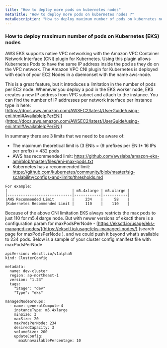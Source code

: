 ```yaml
---
title: "How to deploy more pods on kubernetes nodes"
metaTitle: "How to deploy more pods on kubernetes nodes ?"
metaDescription: "How to deploy maximum number of pods on kubernetes nodes ? How to deploy more pods on EKS nodes ?  How to deploy more pods on kubernetes nodes ?"
---
```


### How to deploy maximum number of pods on Kubernetes (EKS) nodes   

AWS EKS supports native VPC networking with the Amazon VPC Container Network Interface (CNI) plugin for Kubernetes. 
Using this plugin allows Kubernetes Pods to have the same IP address inside the pod as they do on the VPC network.
The Amazon VPC CNI plugin for Kubernetes is deployed with each of your EC2 Nodes in a daemonset with the name aws-node.   

This is a great feature, but it introduces a limitation in the number of pods per EC2 node. Whenever you deploy 
a pod in the EKS worker node, EKS creates a new IP address from VPC subnet and attach to the instance. You can find the 
number of IP addresses per network interface per instance type in here: 
[https://docs.aws.amazon.com/AWSEC2/latest/UserGuide/using-eni.html#AvailableIpPerENI](https://docs.aws.amazon.com/AWSEC2/latest/UserGuide/using-eni.html#AvailableIpPerENI)      
   
In summary there are 3 limits that we need to be aware of:   

- The maximum theoretical limit is (3 ENIs × (9 prefixes per ENI)* 16 IPs per prefix) = 432 pods   
- AWS has recommended limit: https://github.com/awslabs/amazon-eks-ami/blob/master/files/eni-max-pods.txt   
- Kubernetes has a recommended limit: https://github.com/kubernetes/community/blob/master/sig-scalability/configs-and-limits/thresholds.md   

```
For example:      
|                             | m5.4xlarge | m5.xlarge |
|-----------------------------|------------|-----------|
|AWS Recommended Limit        |     234    |     58    |
|Kubernetes Recommended Limit |     110    |    110    |
```

Because of the above CNI limitation EKS always restricts the max pods to just 110 for m5.4xlarge node. But with newer versions of eksctl there is a 
configuration param for maxPodsPerNode - [https://eksctl.io/usage/eks-managed-nodes/](https://eksctl.io/usage/eks-managed-nodes/) (search page for maxPodsPerNode ).
and we could push it beyond what’s available to 234 pods.  Below is a sample of your cluster config manifest file with maxPodsPerNode

```
apiVersion: eksctl.io/v1alpha5
kind: ClusterConfig

metadata:
  name: dev-cluster
  region: ap-northeast-1
  version: "1.23"
  tags:
    "Stage": "dev"
    "Type": "eks"

managedNodeGroups:
  - name: generalCompute-4
    instanceType: m5.4xlarge
    minSize: 3
    maxSize: 20
    maxPodsPerNode: 234
    desiredCapacity: 3
    volumeSize: 200
    updateConfig:
      maxUnavailablePercentage: 10
    
```
